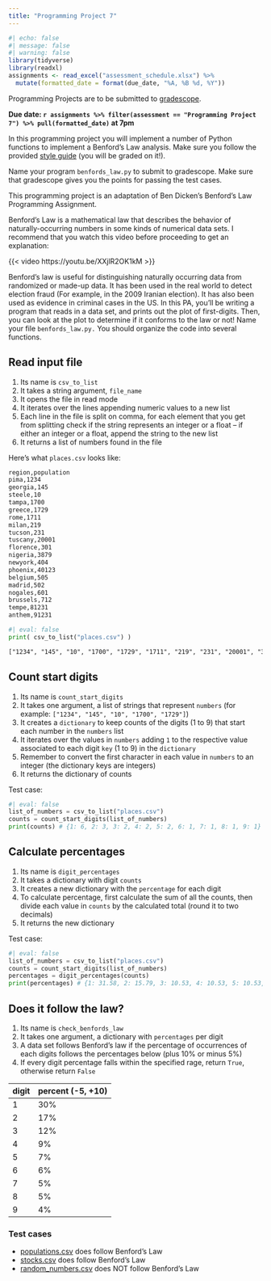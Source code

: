 ```yaml
---
title: "Programming Project 7"
---
```


```r
#| echo: false
#| message: false
#| warning: false
library(tidyverse)
library(readxl)
assignments <- read_excel("assessment_schedule.xlsx") %>% 
  mutate(formatted_date = format(due_date, "%A, %B %d, %Y"))
```

Programming Projects are to be submitted to [gradescope]().

**Due date: `r assignments %>% filter(assessment == "Programming Project 7") %>% pull(formatted_date)` at 7pm**

In this programming project you will implement a number of Python functions to implement a Benford's Law analysis. Make sure you follow the provided [style guide](https://adrianapicoral.com/csc-110/style.html) (you will be graded on it!).

Name your program `benfords_law.py` to submit to gradescope. Make sure that gradescope gives you the points for passing the test cases.

This programming project is an adaptation of Ben Dicken's Benford's Law Programming Assignment.

Benford's Law is a mathematical law that describes the behavior of naturally-occurring numbers in some kinds of numerical data sets. I recommend that you watch this video before proceeding to get an explanation:

{{< video https://youtu.be/XXjlR2OK1kM >}}

Benford's law is useful for distinguishing naturally occurring data from randomized or made-up data. It has been used in the real world to detect election fraud (For example, in the 2009 Iranian election). It has also been used as evidence in criminal cases in the US. In this PA, you'll be writing a program that reads in a data set, and prints out the plot of first-digits. Then, you can look at the plot to determine if it conforms to the law or not! Name your file `benfords_law.py.` You should organize the code into several functions.

## Read input file

1.  Its name is `csv_to_list`
2.  It takes a string argument, `file_name`
3.  It opens the file in read mode
4.  It iterates over the lines appending numeric values to a new list
5.  Each line in the file is split on comma, for each element that you get from splitting check if the string represents an integer or a float -- if either an integer or a float, append the string to the new list
6.  It returns a list of numbers found in the file

Here's what `places.csv` looks like:

```HTML
region,population
pima,1234
georgia,145
steele,10
tampa,1700
greece,1729
rome,1711
milan,219
tucson,231
tuscany,20001
florence,301
nigeria,3879
newyork,404
phoenix,40123
belgium,505
madrid,502
nogales,601
brussels,712
tempe,81231
anthem,91231
```

```python
#| eval: false
print( csv_to_list("places.csv") )
```

```HTML
["1234", "145", "10", "1700", "1729", "1711", "219", "231", "20001", "301", "3879", "404", "40123", "505", "502", "601", "712", "81231", "91231"]
```

## Count start digits

1.  Its name is `count_start_digits`
2.  It takes one argument, a list of strings that represent `numbers` (for example: `["1234", "145", "10", "1700", "1729"]`)
3.  It creates a `dictionary` to keep counts of the digits (1 to 9) that start each number in the `numbers` list
4.  It iterates over the values in `numbers` adding `1` to the respective value associated to each digit `key` (1 to 9) in the `dictionary`
5.  Remember to convert the first character in each value in `numbers` to an integer (the dictionary keys are integers)
6.  It returns the dictionary of counts

Test case:

```python
#| eval: false
list_of_numbers = csv_to_list("places.csv")
counts = count_start_digits(list_of_numbers)
print(counts) # {1: 6, 2: 3, 3: 2, 4: 2, 5: 2, 6: 1, 7: 1, 8: 1, 9: 1}
```

## Calculate percentages

1.  Its name is `digit_percentages`
2.  It takes a dictionary with digit `counts`
3.  It creates a new dictionary with the `percentage` for each digit
4.  To calculate percentage, first calculate the sum of all the counts, then divide each value in `counts` by the calculated total (round it to two decimals)
5.  It returns the new dictionary

Test case:

```python
#| eval: false
list_of_numbers = csv_to_list("places.csv")
counts = count_start_digits(list_of_numbers)
percentages = digit_percentages(counts)
print(percentages) # {1: 31.58, 2: 15.79, 3: 10.53, 4: 10.53, 5: 10.53, 6: 5.26, 7: 5.26, 8: 5.26, 9: 5.26}
```

## Does it follow the law?

1.  Its name is `check_benfords_law`
2.  It takes one argument, a dictionary with `percentages` per digit
3.  A data set follows Benford's law if the percentage of occurrences of each digits follows the percentages below (plus 10% or minus 5%)
4.  If every digit percentage falls within the specified rage, return `True`, otherwise return `False`

| digit | percent (-5, +10) |
|-------|-------------------|
| 1     | 30%               |
| 2     | 17%               |
| 3     | 12%               |
| 4     | 9%                |
| 5     | 7%                |
| 6     | 6%                |
| 7     | 5%                |
| 8     | 5%                |
| 9     | 4%                |

### Test cases

-   [populations.csv](data/populations.csv) does follow Benford's Law
-   [stocks.csv](data/stocks.csv) does follow Benford's Law
-   [random_numbers.csv](data/random_numbers.csv) does NOT follow Benford's Law
